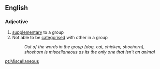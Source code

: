 ==English==

===Adjective===
# [[supplementary]] to a group
# Not able to be [[categorise]]d with other in a group
#:''Out of the words in the group {dog, cat, chicken, shoehorn}, shoehorn is miscellaneous as its the only one that isn't an animal''

[[pt:Miscellaneous]]